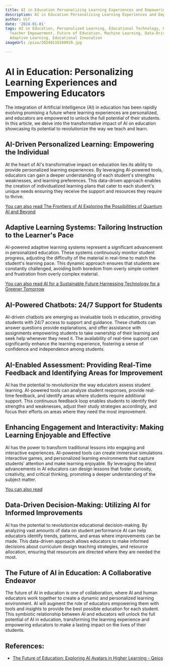 ```yaml
---
title: AI in Education Personalizing Learning Experiences and Empowering Educators
description: AI in Education Personalizing Learning Experiences and Empowering Educators
author: Usf
date: '2024-01-01'
tags: AI in Education, Personalized Learning, Educational Technology, Online Learning,
  Teacher Empowerment, Future of Education, Machine Learning, Data-Driven Instruction,
  Adaptive Learning, Educational Innovation
imageUrl: /pixa/20240116100929.jpg

---
```

# AI in Education: Personalizing Learning Experiences and  Empowering Educators

The integration of Artificial Intelligence (AI) in  education has been rapidly evolving promising a future where learning experiences are personalized, and educators are empowered to unlock the full potential  of  their students. In this article, we delve into the transformative impact of AI  on education showcasing its potential to revolutionize the way we teach  and  learn.

## AI-Driven Personalized Learning: Empowering the Individual

At the heart  of AI's transformative impact on education lies its ability to  provide personalized learning experiences. By leveraging AI-powered tools, educators can gain a deeper  understanding of each student's strengths weaknesses, and learning preferences. This data-driven approach enables the  creation of individualized learning plans that cater to each student's unique needs ensuring they receive the  support and resources  they require to thrive.

[You can also read The Frontiers of AI Exploring the Possibilities of Quantum AI and Beyond](The%20Frontiers%20of%20AI%20Exploring%20the%20Possibilities%20of%20Quantum%20AI%20and%20Beyond)


## Adaptive  Learning Systems: Tailoring Instruction to the Learner's Pace

AI-powered adaptive  learning systems represent  a  significant advancement in personalized education. These systems continuously monitor student progress, adjusting the difficulty of the material  in real-time to match  the student's learning pace. This dynamic approach ensures that students are constantly challenged, avoiding both boredom from overly simple content and frustration from overly complex material.

[You can also read AI for a Sustainable  Future Harnessing Technology for a Greener Tomorrow](AI%20for%20a%20Sustainable%20Future%20Harnessing%20Technology%20for%20a%20Greener%20Tomorrow)


## AI-Powered Chatbots: 24/7 Support for Students

AI-driven  chatbots  are emerging as invaluable tools in education, providing students with 24/7 access to support and guidance. These chatbots can answer questions provide explanations, and offer assistance with assignments empowering students to take ownership of their learning and seek help whenever they need it. The availability  of real-time support can significantly enhance the  learning experience, fostering a sense of confidence and independence among students.

## AI-Enabled Assessment: Providing Real-Time Feedback and Identifying Areas for Improvement

AI has the potential to revolutionize the  way educators assess student learning.  AI-powered tools can analyze student responses, provide real-time feedback, and  identify areas where  students require additional support. This continuous feedback loop enables students to identify their strengths and weaknesses, adjust their study strategies accordingly, and focus their efforts on areas where they  need the most improvement.

## Enhancing Engagement and Interactivity:  Making Learning Enjoyable  and Effective

AI has the power to  transform traditional lessons into engaging  and interactive experiences. AI-powered tools  can create immersive simulations interactive  games, and personalized learning environments that capture students' attention and make learning enjoyable. By leveraging the latest advancements in AI educators can  design lessons that foster curiosity, creativity,  and critical thinking, promoting a deeper understanding  of the  subject matter.

[You  can  also read ]()


##  Data-Driven Decision-Making: Utilizing AI for Informed Improvements

AI has the potential to revolutionize educational decision-making. By analyzing vast amounts of  data on student performance AI  can help educators identify trends, patterns, and areas where improvements can be made.  This data-driven approach allows educators  to make informed decisions about  curriculum design teaching strategies, and resource allocation, ensuring that resources are directed where they  are needed the most.

##  The Future of  AI in Education: A Collaborative Endeavor

The future of  AI in education is  one of collaboration, where AI and human educators work together to create a dynamic and personalized learning environment. AI  will augment the role of  educators empowering  them with tools and insights to provide the best possible education for each student. This symbiotic relationship between AI and educators will unlock the full potential of AI in education, transforming the  learning experience and empowering educators to make a lasting impact  on the lives of their  students.

## References:
- [The Future of Education: Exploring AI Avatars in Higher Learning - Qeios](https://www.qeios.com/read/80Z989)
